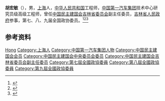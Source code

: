 '''胡宏敏'''（{{bd|1935年|}}），男，[[上海|上海]]人，[[中华人民共和国|中华人民共和国]]工程师，[[中国第一汽车集团|中国第一汽车集团]]技术中心研究员级高级工程师，曾任[[中国民主建国会吉林省委员会|中国民主建国会吉林省委员会]]副主任委员，[[吉林省人民政府|吉林省人民政府]]参事，第七、八、九届全国政协委员。<ref>{{Cite book|title=历届全国政协委员人名辞典|author=|publisher=中国国际广播出版社|year=1996|isbn=9787507813746|location=北京|pages=286}}</ref><ref>{{Cite book|title=中华人民共和国职官志|author=何虎生, 李耀东, 向常福主编|publisher=中国社会出版社|year=2003|isbn=9787800883934|location=北京|pages=}}</ref><ref>{{Cite web|title=历届领导班子及成员简介|url=http://www.jldca.org.cn/list.asp?classid=76|accessdate=2020-09-04|work=中国民主建国会吉林省委员会|archiveurl=https://web.archive.org/web/20200904050239/http://www.jldca.org.cn/list.asp?classid=76|archivedate=2020-09-04}}</ref>

== 参考资料 ==
{{reflist}}

{{中国人物小作品}}

{{Authority control}}
{{DEFAULTSORT:Hu胡}}
[[Category:胡姓|Hong]]
[[Category:上海人|Category:上海人]]
[[Category:中国第一汽车集团人物|Category:中国第一汽车集团人物]]
[[Category:中国民主建国会会员|Category:中国民主建国会会员]]
[[Category:中国民主建国会中央委员会委员|Category:中国民主建国会中央委员会委员]]
[[Category:中国民主建国会吉林省委员会副主任委员|Category:中国民主建国会吉林省委员会副主任委员]]
[[Category:第七屆全國政協委員|Category:第七屆全國政協委員]]
[[Category:第八屆全國政協委員|Category:第八屆全國政協委員]]
[[Category:第九屆全國政協委員|Category:第九屆全國政協委員]]